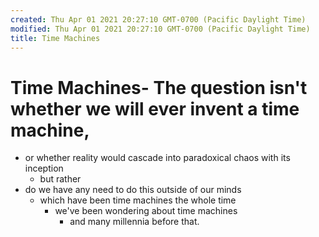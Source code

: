 ```yaml
---
created: Thu Apr 01 2021 20:27:10 GMT-0700 (Pacific Daylight Time)
modified: Thu Apr 01 2021 20:27:10 GMT-0700 (Pacific Daylight Time)
title: Time Machines
---
```

# Time Machines- The question isn't whether we will ever invent a time machine,
  - or whether reality would cascade into paradoxical chaos with its inception
    - but rather
  - do we have any need to do this outside of our minds
    - which have been time machines the whole time
      - we've been wondering about time machines
        - and many millennia before that.
